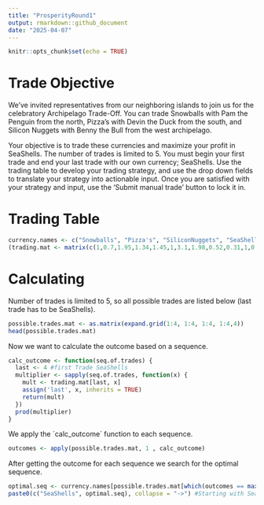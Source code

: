 ```yaml
---
title: "ProsperityRound1"
output: rmarkdown::github_document
date: "2025-04-07"
---
```


```r
knitr::opts_chunk$set(echo = TRUE)
```
# Trade Objective
We’ve invited representatives from our neighboring islands to join us for the celebratory Archipelago Trade-Off. You can trade Snowballs with Pam the Penguin from the north, Pizza’s with Devin the Duck from the south, and Silicon Nuggets with Benny the Bull from the west archipelago.

Your objective is to trade these currencies and maximize your profit in SeaShells. The number of trades is limited to 5. You must begin your first trade and end your last trade with our own currency; SeaShells. Use the trading table to develop your trading strategy, and use the drop down fields to translate your strategy into actionable input. Once you are satisfied with your strategy and input, use the ‘Submit manual trade’ button to lock it in.

# Trading Table
```r
currency.names <- c("Snowballs", "Pizza's", "SiliconNuggets", "SeaShells")
(trading.mat <- matrix(c(1,0.7,1.95,1.34,1.45,1,3.1,1.98,0.52,0.31,1,0.64,0.72,0.48,1.49,1), nrow = 4, ncol = 4, dimnames = list(currency.names,currency.names)))
```
# Calculating
Number of trades is limited to 5, so all possible trades are listed below (last trade has to be SeaShells).
```r
possible.trades.mat <- as.matrix(expand.grid(1:4, 1:4, 1:4, 1:4,4))
head(possible.trades.mat)
```
Now we want to calculate the outcome based on a sequence.
```r
calc_outcome <- function(seq.of.trades) {
  last <- 4 #first Trade SeaShells
  multiplier <- sapply(seq.of.trades, function(x) {
    mult <- trading.mat[last, x]
    assign('last', x, inherits = TRUE)
    return(mult)
  })
  prod(multiplier)
}
```
We apply the ´calc_outcome´ function to each sequence.
```r
outcomes <- apply(possible.trades.mat, 1 , calc_outcome)
```
After getting the outcome for each sequence we search for the optimal sequence.
```r
optimal.seq <- currency.names[possible.trades.mat[which(outcomes == max(outcomes)),]]
paste0(c("SeaShells", optimal.seq), collapse = "->") #Starting with SeaShells
```


